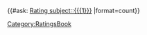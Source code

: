 <includeonly>{{#ask: [[Rating subject::{{{1}}}]] |format=count}}</includeonly><noinclude>[[Category:RatingsBook]]</noinclude>